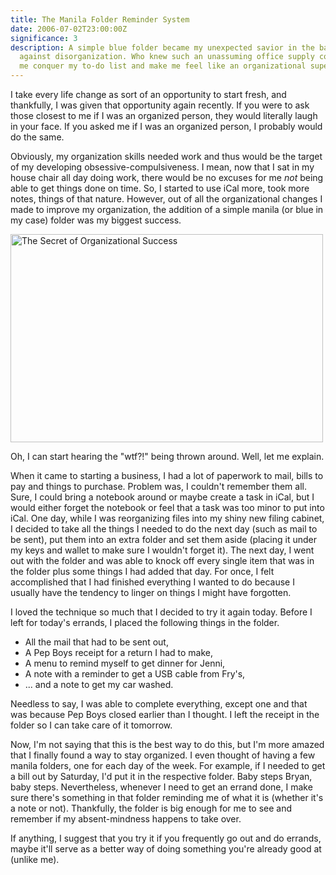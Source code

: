 ```yaml
---
title: The Manila Folder Reminder System
date: 2006-07-02T23:00:00Z
significance: 3
description: A simple blue folder became my unexpected savior in the battle
  against disorganization. Who knew such an unassuming office supply could help
  me conquer my to-do list and make me feel like an organizational superhero?
---
```


I take every life change as sort of an opportunity to start fresh, and thankfully, I was given that opportunity again recently. If you were to ask those closest to me if I was an organized person, they would literally laugh in your face. If you asked me if I was an organized person, I probably would do the same.

Obviously, my organization skills needed work and thus would be the target of my developing obsessive-compulsiveness. I mean, now that I sat in my house chair all day doing work, there would be no excuses for me *not* being able to get things done on time. So, I started to use iCal more, took more notes, things of that nature. However, out of all the organizational changes I made to improve my organization, the addition of a simple manila (or blue in my case) folder was my biggest success.

[<img src="https://static.flickr.com/55/180534545_af67755b21.jpg" width="500" height="333" alt="The Secret of Organizational Success" />][1]

Oh, I can start hearing the "wtf?!" being thrown around. Well, let me explain.

When it came to starting a business, I had a lot of paperwork to mail, bills to pay and things to purchase. Problem was, I couldn't remember them all. Sure, I could bring a notebook around or maybe create a task in iCal, but I would either forget the notebook or feel that a task was too minor to put into iCal. One day, while I was reorganizing files into my shiny new filing cabinet, I decided to take all the things I needed to do the next day (such as mail to be sent), put them into an extra folder and set them aside (placing it under my keys and wallet to make sure I wouldn't forget it). The next day, I went out with the folder and was able to knock off every single item that was in the folder plus some things I had added that day. For once, I felt accomplished that I had finished everything I wanted to do because I usually have the tendency to linger on things I might have forgotten.

I loved the technique so much that I decided to try it again today. Before I left for today's errands, I placed the following things in the folder.

*   All the mail that had to be sent out,
*   A Pep Boys receipt for a return I had to make,
*   A menu to remind myself to get dinner for Jenni,
*   A note with a reminder to get a USB cable from Fry's,
*   ... and a note to get my car washed.

Needless to say, I was able to complete everything, except one and that was because Pep Boys closed earlier than I thought. I left the receipt in the folder so I can take care of it tomorrow.

Now, I'm not saying that this is the best way to do this, but I'm more amazed that I finally found a way to stay organized. I even thought of having a few manila folders, one for each day of the week. For example, if I needed to get a bill out by Saturday, I'd put it in the respective folder. Baby steps Bryan, baby steps. Nevertheless, whenever I need to get an errand done, I make sure there's something in that folder reminding me of what it is (whether it's a note or not). Thankfully, the folder is big enough for me to see and remember if my absent-mindness happens to take over.

If anything, I suggest that you try it if you frequently go out and do errands, maybe it'll serve as a better way of doing something you're already good at (unlike me).

[1]: http://www.flickr.com/photos/avalonstar/180534545/
